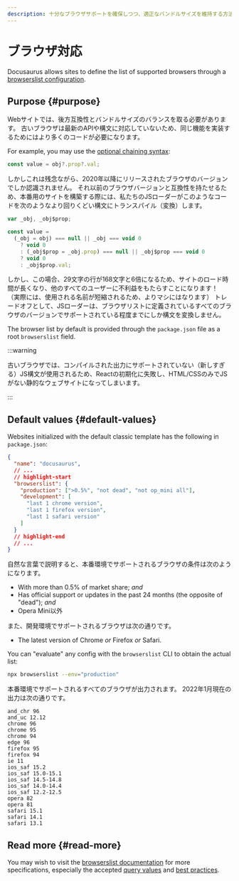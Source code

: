 ```yaml
---
description: 十分なブラウザサポートを確保しつつ、適正なバンドルサイズを維持する方法
---
```


# ブラウザ対応

Docusaurus allows sites to define the list of supported browsers through a [browserslist configuration](https://github.com/browserslist/browserslist).

## Purpose {#purpose}

Webサイトでは、後方互換性とバンドルサイズのバランスを取る必要があります。 古いブラウザは最新のAPIや構文に対応していないため、同じ機能を実装するためにはより多くのコードが必要になります。

For example, you may use the [optional chaining syntax](https://developer.mozilla.org/en-US/docs/Web/JavaScript/Reference/Operators/Optional_chaining):

```js
const value = obj?.prop?.val;
```

しかしこれは残念ながら、2020年以降にリリースされたブラウザのバージョンでしか認識されません。 それ以前のブラウザバージョンと互換性を持たせるため、本番用のサイトを構築する際には、私たちのJSローダーがこのようなコードを次のようなより回りくどい構文にトランスパイル（変換）します。

```js
var _obj, _obj$prop;

const value =
  (_obj = obj) === null || _obj === void 0
    ? void 0
    : (_obj$prop = _obj.prop) === null || _obj$prop === void 0
    ? void 0
    : _obj$prop.val;
```

しかし、この場合、29文字の行が168文字と6倍になるため、サイトのロード時間が長くなり、他のすべてのユーザーに不利益をもたらすことになります！ （実際には、使用される名前が短縮されるため、よりマシにはなります） トレードオフとして、JSローダーは、ブラウザリストに定義されているすべてのブラウザのバージョンでサポートされている程度までにしか構文を変換しません。

The browser list by default is provided through the `package.json` file as a root `browserslist` field.

:::warning

古いブラウザでは、コンパイルされた出力にサポートされていない（新しすぎる）JS構文が使用されるため、Reactの初期化に失敗し、HTML/CSSのみでJSがない静的なウェブサイトになってしまいます。

:::

## Default values {#default-values}

Websites initialized with the default classic template has the following in `package.json`:

```json title="package.json"
{
  "name": "docusaurus",
  // ...
  // highlight-start
  "browserslist": {
    "production": [">0.5%", "not dead", "not op_mini all"],
    "development": [
      "last 1 chrome version",
      "last 1 firefox version",
      "last 1 safari version"
    ]
  }
  // highlight-end
  // ...
}
```

自然な言葉で説明すると、本番環境でサポートされるブラウザの条件は次のようになります。

- With more than 0.5% of market share; _and_
- Has official support or updates in the past 24 months (the opposite of "dead"); _and_
- Opera Mini以外

また、開発環境でサポートされるブラウザは次の通りです。

- The latest version of Chrome _or_ Firefox _or_ Safari.

You can "evaluate" any config with the `browserslist` CLI to obtain the actual list:

```bash
npx browserslist --env="production"
```

本番環境でサポートされるすべてのブラウザが出力されます。 2022年1月現在の出力は次の通りです。

```text
and_chr 96
and_uc 12.12
chrome 96
chrome 95
chrome 94
edge 96
firefox 95
firefox 94
ie 11
ios_saf 15.2
ios_saf 15.0-15.1
ios_saf 14.5-14.8
ios_saf 14.0-14.4
ios_saf 12.2-12.5
opera 82
opera 81
safari 15.1
safari 14.1
safari 13.1
```

## Read more {#read-more}

You may wish to visit the [browserslist documentation](https://github.com/browserslist/browserslist/blob/main/README.md) for more specifications, especially the accepted [query values](https://github.com/browserslist/browserslist/blob/main/README.md#queries) and [best practices](https://github.com/browserslist/browserslist/blob/main/README.md#best-practices).

